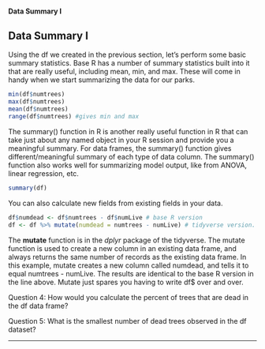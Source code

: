 #### Data Summary I{.tabset}

<h2>Data Summary I</h2>
Using the df we created in the previous section, let's perform some basic summary statistics. Base R has a number of summary statistics built into it that are really useful, including mean, min, and max. These will come in handy when we start summarizing the data for our parks. 

```r
min(df$numtrees)
max(df$numtrees)
mean(df$numtrees)
range(df$numtrees) #gives min and max
```

The summary() function in R is another really useful function in R that can take just about any named object in your R session and provide you a meaningful summary. For data frames, the summary() function gives different/meaningful summary of each type of data column. The summary() function also works well for summarizing model output, like from ANOVA, linear regression, etc. 
```r
summary(df)
```
You can also calculate new fields from existing fields in your data.
```r
df$numdead <- df$numtrees - df$numLive # base R version
df <- df %>% mutate(numdead = numtrees - numLive) # tidyverse version. 
```

The <b>mutate</b> function is in the <i>dplyr</i> package of the tidyverse. The mutate function is used to create a new column in an existing data frame, and always returns the same number of records as the existing data frame. In this example, mutate creates a new column called numdead, and tells it to equal numtrees - numLive. The results are identical to the base R version in the line above. Mutate just spares you having to write df$ over and over. 

<p class='ques'>Question 4: How would you calculate the percent of trees that are dead in the df data frame? </p>

<p class='ques'>Question 5: What is the smallest number of dead trees observed in the df dataset? </p>

<hr>